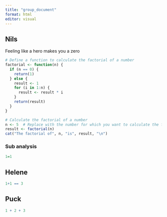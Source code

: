 ```yaml
---
title: "group_document"
format: html
editor: visual
---
```


## Nils

Feeling like a hero makes you a zero

```r
# Define a function to calculate the factorial of a number
factorial <- function(n) {
  if (n == 0) {
    return(1)
  } else {
    result <- 1
    for (i in 1:n) {
      result <- result * i
    }
    return(result)
  }
}

# Calculate the factorial of a number
n <- 5  # Replace with the number for which you want to calculate the factorial
result <- factorial(n)
cat("The factorial of", n, "is", result, "\n")

```

### Sub analysis

```r
1=1
```

## Helene

```r
1+1 == 3
```

## Puck

```r
1 + 2 + 3
```
